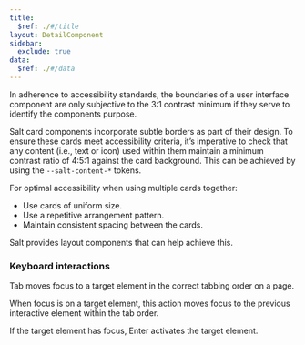 ```yaml
---
title:
  $ref: ./#/title
layout: DetailComponent
sidebar:
  exclude: true
data:
  $ref: ./#/data
---
```


In adherence to accessibility standards, the boundaries of a user interface component are only subjective to the 3:1 contrast minimum if they serve to identify the components purpose.

Salt card components incorporate subtle borders as part of their design. To ensure these cards meet accessibility criteria, it’s imperative to check that any content (i.e., text or icon) used within them maintain a minimum contrast ratio of 4:5:1 against the card background. This can be achieved by using the `--salt-content-*` tokens.

For optimal accessibility when using multiple cards together:

- Use cards of uniform size.
- Use a repetitive arrangement pattern.
- Maintain consistent spacing between the cards.

Salt provides layout components that can help achieve this.

### Keyboard interactions

<KeyboardControls>
<KeyboardControl keyOrCombos="Tab">

Tab moves focus to a target element in the correct tabbing order on a page.

</KeyboardControl>
<KeyboardControl keyOrCombos="Shift + Tab">

When focus is on a target element, this action moves focus to the previous interactive element within the tab order.

</KeyboardControl>
<KeyboardControl keyOrCombos="Enter">

If the target element has focus, Enter activates the target element.

</KeyboardControl>
</KeyboardControls>
